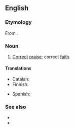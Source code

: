 ==English==

===Etymology===
From {{etyl|grc|en}} {{m|grc|ὀρθοδοξία}}.

===Noun===
{{en-noun|-}}

# [[correct|Correct]] [[praise]]; correct [[faith]].

====Translations====
{{trans-top|correct praise}}
* Catalan: {{t|ca|ortodòxia|f}}
* Finnish: {{t|fi|ortodoksia}}
{{trans-mid}}
* Spanish: {{t|es|ortodoxia|f}}
{{trans-bottom}}

===See also===
* {{l|en|orthodox}}
* {{l|en|orthodoxy}}